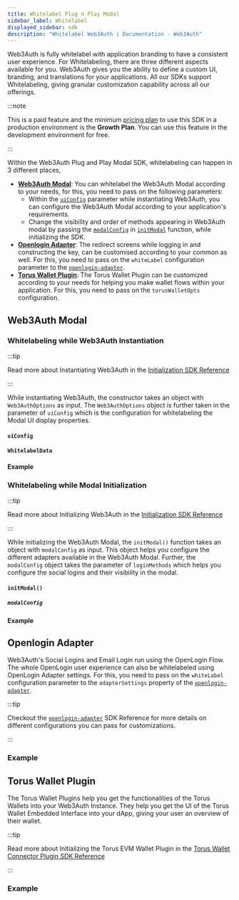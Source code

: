 ```yaml
---
title: Whitelabel Plug n Play Modal
sidebar_label: Whitelabel
displayed_sidebar: sdk
description: "Whitelabel Web3Auth | Documentation - Web3Auth"
---
```



Web3Auth is fully whitelabel with application branding to have a consistent user experience. For Whitelabeling, there are three different aspects
available for you. Web3Auth gives you the ability to define a custom UI, branding, and translations for your applications. All our SDKs support
Whitelabeling, giving granular customization capability across all our offerings.

:::note

This is a paid feature and the minimum [pricing plan](https://web3auth.io/pricing.html) to use this SDK in a production environment is the **Growth
Plan**. You can use this feature in the development environment for free.

:::

Within the Web3Auth Plug and Play Modal SDK, whitelabeling can happen in 3 different places,

- [**Web3Auth Modal**](#web3auth-modal): You can whitelabel the Web3Auth Modal according to your needs, for this, you need to pass on the following
  parameters:
  - Within the [`uiConfig`](#uiconfig) parameter while instantiating Web3Auth, you can configure the Web3Auth Modal according to your application's
    requirements.
  - Change the visibility and order of methods appearing in Web3Auth modal by passing the [`modalConfig`](#modalconfig) in [`initModal`](#initmodal)
    function, while initializing the SDK.
- [**Openlogin Adapter**](#openlogin-adapter): The redirect screens while logging in and constructing the key, can be customised according to your
  common as well. For this, you need to pass on the `whiteLabel` configuration parameter to the
  [`openlogin-adapter`](/sdk/pnp/web/adapters/openlogin).
- [**Torus Wallet Plugin**](#torus-wallet-plugin): The Torus Wallet Plugin can be customized according to your needs for helping you make wallet flows
  within your application. For this, you need to pass on the `torusWalletOpts` configuration.

## Web3Auth Modal

### Whitelabeling while Web3Auth Instantiation

:::tip

Read more about Instantiating Web3Auth in the [Initialization SDK Reference](/sdk/pnp/web/modal/initialize#instantiating-web3auth)

:::

While instantiating Web3Auth, the constructor takes an object with `Web3AuthOptions` as input. The `Web3AuthOptions` object is further taken in the
parameter of `uiConfig` which is the configuration for whitelabeling the Modal UI display properties.

#### `uiConfig`

<UIConfig />

#### `WhitelabelData`

<OpenloginWhiteLabelConfig />

#### Example

<UIConfigWhitelabelExample />

### Whitelabeling while Modal Initialization

:::tip

Read more about Initializing Web3Auth in the [Initialization SDK Reference](/sdk/pnp/web/modal/initialize#initializing-modal)

:::

While initializing the Web3Auth Modal, the `initModal()` function takes an object with `modalConfig` as input. This object helps you configure the
different adapters available in the Web3Auth Modal. Further, the `modalConfig` object takes the parameter of `loginMethods` which helps you configure
the social logins and their visibility in the modal.

#### `initModal()`

##### `modalConfig`

<ModalConfig />

#### Example

<InitModalConfigExample />

## Openlogin Adapter

Web3Auth's Social Logins and Email Login run using the OpenLogin Flow. The whole OpenLogin user experience can also be whitelabeled using OpenLogin
Adapter settings. For this, you need to pass on the `whiteLabel` configuration parameter to the `adapterSettings` property of the
[`openlogin-adapter`](/sdk/pnp/web/adapters/openlogin).

:::tip

Checkout the [`openlogin-adapter`](/sdk/pnp/web/adapters/openlogin) SDK Reference for more details on different configurations you can pass for
customizations.

:::

<OpenloginWhiteLabelConfig />

### Example

<OpenloginWhiteLabelExample />

## Torus Wallet Plugin

The Torus Wallet Plugins help you get the functionalities of the Torus Wallets into your Web3Auth Instance. They help you get the UI of the Torus
Wallet Embedded Interface into your dApp, giving your user an overview of their wallet.

:::tip

Read more about Initializing the Torus EVM Wallet Plugin in the [Torus Wallet Connector Plugin SDK Reference](/sdk/helper-sdks/plugins/evm-wallet)

:::

<PluginConfig />
<PluginWhitelabelConfig />

### Example

<PluginsExample />
